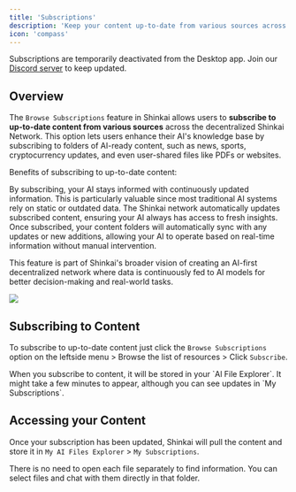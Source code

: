 ```yaml
---
title: 'Subscriptions'
description: 'Keep your content up-to-date from various sources across the decentralized Shinkai Network'
icon: 'compass'
---
```

<Warning>Subscriptions are temporarily deactivated from the Desktop app. Join our [Discord server](https://discord.gg/eJBhuTUQCU) to keep updated. </Warning>

## Overview
The `Browse Subscriptions` feature in Shinkai allows users to **subscribe to up-to-date content from various sources** across the decentralized Shinkai Network. 
This option lets users enhance their AI's knowledge base by subscribing to folders of AI-ready content, such as news, sports, cryptocurrency updates, and even user-shared files like PDFs or websites.

Benefits of subscribing to up-to-date content:

<AccordionGroup>
<Accordion title="Access to Dynamic Data">
By subscribing, your AI stays informed with continuously updated information. This is particularly valuable since most traditional AI systems rely on static or outdated data. The Shinkai network automatically updates subscribed content, ensuring your AI always has access to fresh insights.
</Accordion>
<Accordion title="Hands-Free Updates">
 Once subscribed, your content folders will automatically sync with any updates or new additions, allowing your AI to operate based on real-time information without manual intervention.
</Accordion>
</AccordionGroup>

This feature is part of Shinkai's broader vision of creating an AI-first decentralized network where data is continuously fed to AI models for better decision-making and real-world tasks.


<Frame>
  <img src="/images/subscriptions.jpg" style={{ borderRadius: '0.5rem' }} />
</Frame>

## Subscribing to Content
To subscribe to up-to-date content just click the `Browse Subscriptions` option on the leftside menu > Browse the list of resources > Click `Subscribe`.

<Tip>
When you subscribe to content, it will be stored in your `Al File Explorer`. It might take a few minutes to appear, although you can see updates in `My Subscriptions`.
</Tip>

## Accessing your Content
Once your subscription has been updated, Shinkai will pull the content and store it in `My AI Files Explorer` > `My Subscriptions`.

There is no need to open each file separately to find information. You can select files and chat with them directly in that folder. 